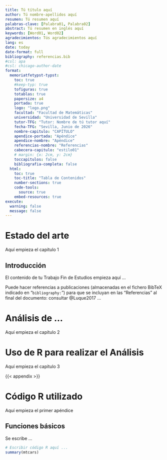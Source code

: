 ```yaml
---
title: Tú título aquí
author: Tú nombre-apellidos aquí
resumen: Tú resumen aquí
palabras-clave: [Palabra01, Palabra02]  
abstract: Tú resumen en inglés aquí
keywords: [Word01, Word02]
agradecimientos: Tús agradecimientos aquí
lang: es
date: today
date-format: full
bibliography: referencias.bib
#csl: apa
#csl: chicago-author-date
format:
  memoriatfetypst-typst: 
    toc: true
    #keep-typ: true
    tofiguras: true
    totablas: true
    papersize: a4
    portada: true
    logo: "logo.png"
    facultad: "Facultad de Matemáticas"
    universidad: "Universidad de Sevilla"
    tutor-TFG: "Tutor: Nombre de tú tutor aquí"
    fecha-TFG: "Sevilla, Junio de 2026"
    nombre-capitulo: "CAPÍTULO"
    apendice-portada: "Apéndice"
    apendice-nombre: "Apéndice"
    referencias-nombre: "Referencias"
    cabecera-capitulo: "estilo01"
    # margin: {x: 2cm, y: 2cm}
    toccapitulos: false
    bibliografia-completa: false
  html:
    toc: true
    toc-title: "Tabla de Contenidos"
    number-sections: true
    code-tools: 
      source: true
    embed-resources: true
execute:
  warning: false
  message: false
---
```



# Estado del arte

Aquí empieza el capítulo 1

## Introducción

El contenido de tu Trabajo Fin de Estudios empieza aquí ...

Puede hacer referencias a publicaciones (almacenadas en el fichero BibTeX indicado en "`bibliography:`") para que se incluyan en las "Referencias" al final del documento: consultar @Luque2017 ...

# Análisis de ...

Aquí empieza el capítulo 2


# Uso de R para realizar el Análisis

Aquí empieza el capítulo 3

{{< appendix >}}

# Código R utilizado


Aquí empieza el primer apéndice

## Funciones básicos

Se escribe ...

```r
# Escribir código R aquí ...
summary(mtcars)
```





